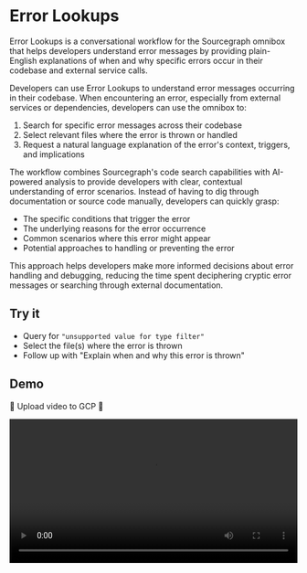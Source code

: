 # Error Lookups

<p className="subtitle">Error Lookups is a conversational workflow for the Sourcegraph omnibox that helps developers understand error messages by providing plain-English explanations of when and why specific errors occur in their codebase and external service calls.</p>

Developers can use Error Lookups to understand error messages occurring in their codebase. When encountering an error, especially from external services or dependencies, developers can use the omnibox to:

1. Search for specific error messages across their codebase
2. Select relevant files where the error is thrown or handled
3. Request a natural language explanation of the error's context, triggers, and implications

The workflow combines Sourcegraph's code search capabilities with AI-powered analysis to provide developers with clear, contextual understanding of error scenarios. Instead of having to dig through documentation or source code manually, developers can quickly grasp:

* The specific conditions that trigger the error
* The underlying reasons for the error occurrence
* Common scenarios where this error might appear
* Potential approaches to handling or preventing the error

This approach helps developers make more informed decisions about error handling and debugging, reducing the time spent deciphering cryptic error messages or searching through external documentation.

## Try it

* Query for `"unsupported value for type filter"`
* Select the file(s) where the error is thrown
* Follow up with "Explain when and why this error is thrown"

## Demo

🔴 Upload video to GCP 🔴

<video width="100%" controls>
  <source src="https://p21.p4.n0.cdn.zight.com/items/QwuyA4q7/dda31e22-d3ba-4844-b1d5-95978f2a7b1f.mp4?v=75789259e408c85fa268aa105c974894" type="video/mp4" />
</video>